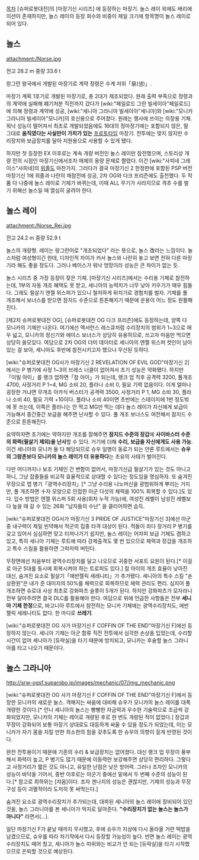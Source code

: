 [[목차]]
[슈퍼로봇대전]의 [마장기신 시리즈] 에 등장하는 마장기. 놀스 레이 외에도 배리에이션이 존재하지만, 놀스 레이의 등장 회수와 비중이 제일 크기에 항목명이 놀스 레이로 되어 있다.

== 놀스 ==
attachment:/Norse.jpg
{{{#!html
<iframe width="560" height="315" src="http://www.youtube.com/embed/OZXx-Abr6uc" frameborder="0" allowfullscreen></iframe>
}}}

전고 28.2 m
중량 33.6 t

랑그란 왕국에서 개발된 마장기로 계약 정령은 수계 저위「泉(샘)」.

마장기 계획 1호기로 개발된 마장기로, 총 2대가 제조되었다. 원래 출력 부족으로 정령과의 계약에 실패해 폐기처분 직전까지 갔다가 [wiki:"페일로드 그란 빌세이아"페일로드]에 의해 정령과 계약에 성공, [wiki:"세니아 그라니아 빌세이아"세니아]와 [wiki:"모니카 그라니아 빌세이아"모니카]의 호신용으로 주어졌다. 원래는 행사에 쓰이는 의장용 기체. 워낙 성능이 떨어져서 최초로 개발되었음에도 16대의 정마장기에는 포함되지 않은, 말 그대로 '''움직였다는 사실만이 가치가 있는''' [[프로토타입]] 마장기. 전투에는 맞지 않지만 수리장치와 보급장치를 달아 지원용으로 사용할 수 있게 됐다.

하지만 첫 등장한 EX 이후로는 계속 개량 버전인 놀스 레이만 참전했으며, 스토리상 개량 전의 시점인 마장기신에서조차 매체의 용량 문제로 짤렸다. 이건 [wiki:"사피네 그레이스"사피네]의 [[위졸]]도 마찬가지. 그러다가 결국 마장기신 2 한정판에 포함된 PSP 버전 마장기신 1에 위졸과 나란히 재참전에 성공, 2차 OG와 다크 프리즌에도 출전했다. 두 작품 다 나중에 놀스 레이로 기체가 바뀌는데, 이때 ALL 무기가 사라지므로 격추 수를 벌기 위해선 놀스일 때 열심히 굴려야 한다.

== 놀스 레이 ==
attachment:/Norse_Rei.jpg
{{{#!html
<iframe width="560" height="315" src="http://www.youtube.com/embed/mP3vzNgmhb8" frameborder="0" allowfullscreen></iframe>
}}}

전고 24.2 m
중량 52.9 t

놀스의 개량형. 레이는 랑그란어로 "개조되었다" 라는 뜻으로, 놀스 改라는 느낌이다. 놀스처럼 여성형이긴 한데, 디자인적 차이가 커서 놀스와 나란히 놓고 보면 전혀 다른 마장기라 해도 좋을 정도다. 그러나 베이스가 워낙 엉망이라 성능은 큰 차이가 없는 듯.

놀스 시리즈 중 가장 등장이 잦은 기체. [마장기신 시리즈]에서는 수리용 기체로 참전하는데, 1부의 자동 개조 혜택도 못 받고, 세니아의 능력치가 너무 낮아 키우기가 매우 힘들다. 그래도 필살기 엔젤 위스퍼가 있으니 철저하게 뒤치기로 경험치를 벌자. 기체를 풀 개조해서 보너스를 받으면 잠지드 수준으로 튼튼해지기 때문에 운용이 어느 정도 원활해진다.

[제2차 슈퍼로봇대전 OG], [슈퍼로봇대전 OG 다크 프리즌]에도 등장하는데, 양쪽 다 모니카의 기체만 나온다. 여기에선 엑서런스 레스큐처럼 수리장치의 범위가 1~3으로 매우 넓고, 모니카의 정신기와 에이스 보너스가 상당히 유용하므로, 쓰고자 마음만 먹으면 상당히 쓸모있다. 여담으로 2차 OG의 더미 데이터로 세니아의 엔젤 위스퍼 컷인이 남아있는 걸 보아, 세니아도 후반에 참전시키고자 했으나 무산된 듯하다.

{{{#!html
<script type="text/javascript" src="http://ext.nicovideo.jp/thumb_watch/sm20100394?w=490&h=307"></script><noscript><a href="http://www.nicovideo.jp/watch/sm20100394">【ニコニコ動画】第2次OG セニア ノルス・レイ隠し要素</a></noscript>
}}}

[wiki:"슈퍼로봇대전 OG사가 마장기신 2 REVELATION OF EVIL GOD"마장기신 2]에서는 P 병기에 사정 1~3의 브레스 너클이 없어져서 초기 성능은 약화됐다. 하지만「이빌 아이」를 랭크 업하면「참 아이」가 되는데, 랭크 업 직후 공격력 3200, 풀개조 4700, 사정거리 P 1~4, MG 소비 20, 플라나 소비 0, 필요 기력 없음이다. 이게 얼마나 굉장한 거냐면 무개조 아카식 버스터가 공격력 3500, 사정거리 P 1, MG 소비 30, 플라나 소비 40, 필요 기력 +10이다. 플라나 소비 40이면 초반에는 스테이지에 1번 정도밖에 못 쓰는데, 이쪽은 플라나는 안 먹고 MG만 먹는 데다 놀스 레이가 자신에게 보급이 가능해서 중간중간 보급을 해주면 난사할 수 있다. 풀 개조 보너스도 여전해서 잠지드 수준으로 튼튼해진다.

요약하자면 초기에는 약하지만 개조를 잘해주면 '''잠지드 수준의 장갑'''에 '''사이바스터 수준의 화력(필살기 제외)을 난사'''할 수 있다. 거기에 더해 '''수리, 보급을 자신에게도 사용 가능'''. 이건 세니아와 모니카 둘 다 해당되므로 슈우 일행이 동료가 되는 얀론 루트에서는 '''슈우의 그랑존보다 모니카의 놀스 레이가 더 유용하다'''는 초유의 사태가 벌어진다.

다만 어디까지나 보조 기체인 건 변함이 없어서, 마장기신급 필살기가 있는 것도 아니고 하니, 그냥 잡졸들을 비교적 효율적으로 상대할 수 있다는 정도임을 명심하자. 또 숨겨진 무장으로 맵 병기「광역수리장치」[* 그냥 수리용 나노머신을 광범위하게 뿌리는 거지만, 풀 개조하면 十자 모양으로 인접한 아군 다섯의 체력을 100% 회복할 수 있다.]도 있다. 입수 방법은 엔젤 위스퍼 5회 사용(회차 누적 가능)에, 여성진 레벨이 남성진 레벨보다 높을 때 갈 수 있는 26화 "남자들의 수난" 을 클리어하면 습득.

[wiki:"슈퍼로봇대전 OG사가 마장기신 3 PRIDE OF JUSTICE"마장기신 3]에선 아군 중 내구력이 제일 빈약해서 적군의 집중 타격 대상이 된다. 적들이 죄다 장거리 P 병기를 갖고 있어서 심심하면 맞고 터져나가기 쉽지만, 놀스 레이는 어차피 보급 기체도 겸하고 있고, 특히 세니아 기체는 루트에 따라 강제출격도 몇 번 있으므로 체력과 장갑을 개조하고 특수 스킬을 활용하면 그럭저럭 버틴다.

무장면에선 처음부터 광역수리장치를 달고 나오므로 귀중한 서포트 요원이 된다.[* 이걸로 아군 5대를 동시에 회복시켜야 하는 트로피도 있다.] 참 아이의 개조 효율이 낮아진 대신, 숨겨진 요소로 필살기「에반젤릭 세레니티」가 추가됐다. 세니아의 특수 스킬 "손상환원"은 내가 준 대미지의 50%를 체력으로 회복하므로 체력 관리도 편리. 심지어 풀 개조하면 슈로대 사상 최초로 강화파츠 슬롯이 5개가 된다. 하지만 강화파츠가 모자라니 전부 달아주려면 결국 DLC를 활용해야 한다. 여담으로 위에 언급한 사항들은 전부 '''세니아 기체 한정'''으로, 바고니아 루트에서 참전하는 모니카 기체에는 광역수리장치도, 에반젤릭 세레니티도 없다. 한 마디로 '''쓰레기'''.

[wiki:"슈퍼로봇대전 OG 사가 마장기신 F COFFIN OF THE END"마장기신 F]에선 등장하지 않는다. 세니아 기체는 아군 합류 직전 전투에서 심각한 손상을 입었는데, 수리할 시간이 없어 세니아가 [듀락실]을 타기 때문에 방치되고, 모니카는 후술할 놀스 그라니아를 타고 나오기 때문이다.

== 놀스 그라니아 ==
http://srw-ogsf.suparobo.jp/images/mechanic/07/img_mechanic.png
{{{#!html
<iframe width="560" height="315" src="https://www.youtube.com/embed/b7b3JMKjMAM" frameborder="0" allowfullscreen></iframe>
}}}

[wiki:"슈퍼로봇대전 OG 사가 마장기신 F COFFIN OF THE END"마장기신 F]에서 등장한 모니카의 새로운 놀스. 격해지는 싸움에 대비해 슈우가 모니카의 놀스 레이를 대폭 개량한 것이다.[* 언니 세니아의 놀스는 빵빵한 자금력과 우수한 기술력으로 조금씩 강화되었지만, 모니카의 기체는 레이로 개량된 후로 한 번도 개량된 적이 없었다.] 장갑과 무장이 강화되어 보통 마장기 상대로도 대등하게 싸울 수 있을 정도가 되었는데, 이는 모니카가 자기 몸을 지킬 만한 최소한의 힘을 갖추도록 한 슈우의 의향이 짙게 반영된 것이다.

완전 전투용이기 때문에 기존의 수리 & 보급장치는 없어졌다. 대신 랭크 업 무장이 풍부해서 화력이 높고, P 병기도 많기 때문에 이동력만 보강해주면 상당히 편리하다. 그렇다고 사정거리가 짧은 것도 아니고, 유일한 난점은 낮은 방어력. 그러나 조자인 모니카의 성능이 바닥을 기어서, 중반 이후로는 아군기 중에선 밑에서 두 번째 수준의 성능이 된다.[* 참고로 최하위는 [쟈옴]이다. 조자 겐나지의 성능은 괜찮지만, 기체의 성능과 무장 구성 등이 괴멸적이라 도저히 못 써먹는다.]

숨겨진 요소로 광역수리장치가 추가되는데, 대파된 세니아의 놀스 레이에 장비되어 있던 것을, 놀스 그라니아를 본 세니아가 억지로 달아준다. '''"수리장치가 없는 놀스는 놀스가 아니다"''' 라면서(...).

일단 마장기신 F가 끝날 때까지 무사했고, 후에 슈우가 지상에 다시 올라올 거란 떡밥을 남겼으므로, 슈우를 따라 차기작에서 다시 등장할 가능성이 높다. 반면 놀스 레이는 광역수리장치도 떼어 줬고, 세니아가 놀스 따위와는 비교가 안 되는 [듀락실]을 타기 시작했으므로 은퇴할 것으로 예상된다.
